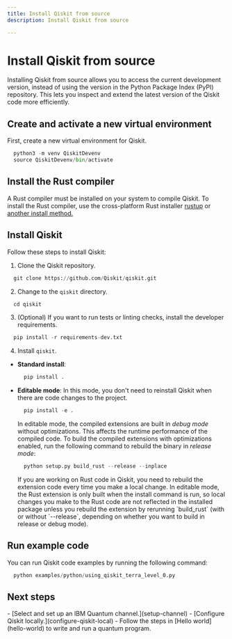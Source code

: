 ```yaml
---
title: Install Qiskit from source
description: Install Qiskit from source

---
```

# Install Qiskit from source

Installing Qiskit from source allows you to access the current development version, instead of using the version in the Python Package Index (PyPI) repository. This lets you inspect and extend the latest version of the Qiskit code more efficiently. 

## Create and activate a new virtual environment

First, create a new virtual environment for Qiskit. 

```python
  python3 -m venv QiskitDevenv
  source QiskitDevenv/bin/activate
```

## Install the Rust compiler

A Rust compiler must be installed on your system to compile Qiskit. To install the Rust compiler, use the cross-platform Rust installer [rustup](https://rustup.rs/) or [another install method.](https://forge.rust-lang.org/infra/other-installation-methods.html) 

## Install Qiskit

Follow these steps to install Qiskit:

1. Clone the Qiskit repository.

```python
  git clone https://github.com/Qiskit/qiskit.git
```

2. Change to the `qiskit` directory. 

```python
  cd qiskit
```

3. (Optional) If you want to run tests or linting checks, install the developer requirements.

```python
  pip install -r requirements-dev.txt
```

4. Install `qiskit`. 

  * **Standard install**: 

    ```python
      pip install .
    ```

  * **Editable mode**: In this mode, you don't need to reinstall Qiskit when there are code changes to the project.

    ```python
      pip install -e .
    ```

    In editable mode, the compiled extensions are built in _debug mode_ without optimizations. This affects the runtime performance of the compiled code. To build the compiled extensions with optimizations enabled, run the following command to rebuild the binary in _release mode_:

    ```python
      python setup.py build_rust --release --inplace
    ```

    <Admonition type="note">
    If you are working on Rust code in Qiskit, you need to rebuild the extension code every time you make a local change. In editable mode, the Rust extension is only built when the install command is run, so local changes you make to the Rust code are not reflected in the installed package unless you rebuild the extension by rerunning `build_rust` (with or without `--release`, depending on whether you want to build in release or debug mode).
    </Admonition>

## Run example code

You can run Qiskit code examples by running the following command:

```python
  python examples/python/using_qiskit_terra_level_0.py
```

## Next steps

<Admonition type="tip" title="Recommendations">
  -  [Select and set up an IBM Quantum channel.](setup-channel)
  -  [Configure Qiskit locally.](configure-qiskit-local)
  -  Follow the steps in [Hello world](hello-world) to write and run a quantum program.
</Admonition>